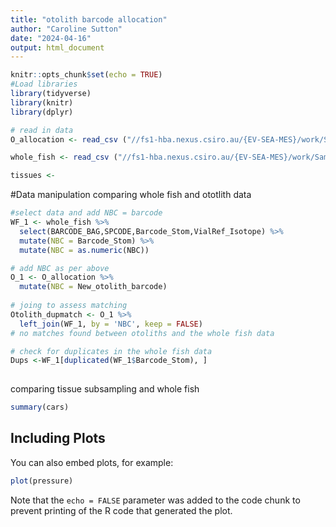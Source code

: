 ```yaml
---
title: "otolith barcode allocation"
author: "Caroline Sutton"
date: "2024-04-16"
output: html_document
---
```


```r
knitr::opts_chunk$set(echo = TRUE)
#Load libraries
library(tidyverse)
library(knitr)
library(dplyr)

# read in data
O_allocation <- read_csv ("//fs1-hba.nexus.csiro.au/{EV-SEA-MES}/work/SampleProcessing/Otolith_barcode_allocation/Otolith_barcode_allocation.csv")

whole_fish <- read_csv ("//fs1-hba.nexus.csiro.au/{EV-SEA-MES}/work/SampleProcessing/Whole Fish/WholeBaggedFishExtract&Processing_16April2023_cs.csv")

tissues <-
```

#Data manipulation 
comparing whole fish and ototlith data
```r
#select data and add NBC = barcode
WF_1 <- whole_fish %>% 
  select(BARCODE_BAG,SPCODE,Barcode_Stom,VialRef_Isotope) %>% 
  mutate(NBC = Barcode_Stom) %>% 
  mutate(NBC = as.numeric(NBC))

# add NBC as per above
O_1 <- O_allocation %>% 
  mutate(NBC = New_otolith_barcode)
  
# joing to assess matching
Otolith_dupmatch <- O_1 %>% 
  left_join(WF_1, by = 'NBC', keep = FALSE)
# no matches found between otoliths and the whole fish data

# check for duplicates in the whole fish data
Dups <-WF_1[duplicated(WF_1$Barcode_Stom), ]
 

```
comparing tissue subsampling and whole fish


```r
summary(cars)
```

## Including Plots

You can also embed plots, for example:

```r
plot(pressure)
```

Note that the `echo = FALSE` parameter was added to the code chunk to prevent printing of the R code that generated the plot.
